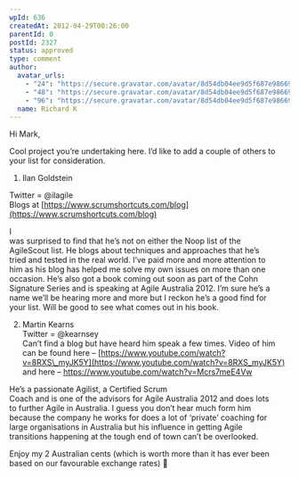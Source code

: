 ```yaml
---
wpId: 636
createdAt: 2012-04-29T00:26:00
parentId: 0
postId: 2327
status: approved
type: comment
author:
  avatar_urls:
    - "24": "https://secure.gravatar.com/avatar/8d54db04ee9d5f687e986697cb112133?s=24&d=mm&r=g"
    - "48": "https://secure.gravatar.com/avatar/8d54db04ee9d5f687e986697cb112133?s=48&d=mm&r=g"
    - "96": "https://secure.gravatar.com/avatar/8d54db04ee9d5f687e986697cb112133?s=96&d=mm&r=g"
  name: Richard K
---
```


Hi Mark,

Cool project you’re undertaking here. I’d like to add a couple of others to your list for consideration.

1) Ilan Goldstein

Twitter = @ilagile  
Blogs at [https://www.scrumshortcuts.com/blog](https://www.scrumshortcuts.com/blog)

I  
was surprised to find that he’s not on either the Noop list of the  
AgileScout list. He blogs about techniques and approaches that he’s  
tried and tested in the real world. I’ve paid more and more attention to  
him as his blog has helped me solve my own issues on more than one  
occasion. He’s also got a book coming out soon as part of the Cohn  
Signature Series and is speaking at Agile Australia 2012. I’m sure he’s a  
name we’ll be hearing more and more but I reckon he’s a good find for  
your list. Will be good to see what comes out in his book.

2) Martin Kearns  
Twitter = @kearnsey  
Can’t find a blog but have heard him speak a few times. Video of him can be found here – [https://www.youtube.com/watch?v=8RXS\_myJK5Y](https://www.youtube.com/watch?v=8RXS_myJK5Y) and here – https://www.youtube.com/watch?v=Mcrs7meE4Vw

He’s a passionate Agilist, a Certified Scrum  
Coach and is one of the advisors for Agile Australia 2012 and does lots  
to further Agile in Australia. I guess you don’t hear much form him  
because the company he works for does a lot of ‘private’ coaching for  
large organisations in Australia but his influence in getting Agile  
transitions happening at the tough end of town can’t be overlooked.

Enjoy my 2 Australian cents (which is worth more than it has ever been based on our favourable exchange rates) 🙂